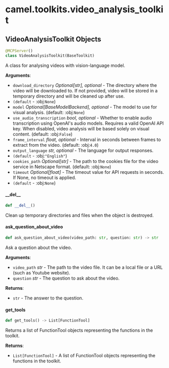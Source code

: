 <a id="camel.toolkits.video_analysis_toolkit"></a>

# camel.toolkits.video\_analysis\_toolkit

<a id="camel.toolkits.video_analysis_toolkit.VideoAnalysisToolkit"></a>

## VideoAnalysisToolkit Objects

```python
@MCPServer()
class VideoAnalysisToolkit(BaseToolkit)
```

A class for analysing videos with vision-language model.

**Arguments**:

- `download_directory` _Optional[str], optional_ - The directory where the
  video will be downloaded to. If not provided, video will be stored
  in a temporary directory and will be cleaned up after use.
- `(default` - :obj:`None`)
- `model` _Optional[BaseModelBackend], optional_ - The model to use for
  visual analysis. (default: :obj:`None`)
- `use_audio_transcription` _bool, optional_ - Whether to enable audio
  transcription using OpenAI's audio models. Requires a valid OpenAI
  API key. When disabled, video analysis will be based solely on
  visual content. (default: :obj:`False`)
- `frame_interval` _float, optional_ - Interval in seconds between frames
  to extract from the video. (default: :obj:`4.0`)
- `output_language` _str, optional_ - The language for output responses.
- `(default` - :obj:`"English"`)
- `cookies_path` _Optional[str]_ - The path to the cookies file
  for the video service in Netscape format. (default: :obj:`None`)
- `timeout` _Optional[float]_ - The timeout value for API requests
  in seconds. If None, no timeout is applied.
- `(default` - :obj:`None`)

<a id="camel.toolkits.video_analysis_toolkit.VideoAnalysisToolkit.__del__"></a>

#### \_\_del\_\_

```python
def __del__()
```

Clean up temporary directories and files when the object is
destroyed.

<a id="camel.toolkits.video_analysis_toolkit.VideoAnalysisToolkit.ask_question_about_video"></a>

#### ask\_question\_about\_video

```python
def ask_question_about_video(video_path: str, question: str) -> str
```

Ask a question about the video.

**Arguments**:

- `video_path` _str_ - The path to the video file.
  It can be a local file or a URL (such as Youtube website).
- `question` _str_ - The question to ask about the video.
  

**Returns**:

- `str` - The answer to the question.

<a id="camel.toolkits.video_analysis_toolkit.VideoAnalysisToolkit.get_tools"></a>

#### get\_tools

```python
def get_tools() -> List[FunctionTool]
```

Returns a list of FunctionTool objects representing the
functions in the toolkit.

**Returns**:

- `List[FunctionTool]` - A list of FunctionTool objects representing
  the functions in the toolkit.

